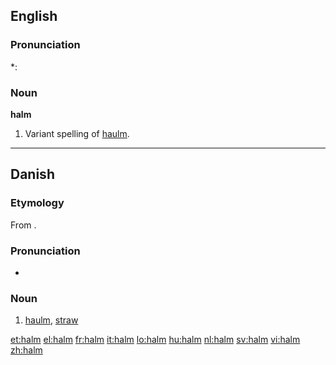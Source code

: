 ==English==

===Pronunciation===
*: {{rhymes|ɔːm}}

===Noun===
'''halm''' {{uncountable}}

# {{botany}} Variant spelling of [[haulm]].

----

==Danish==
{{wikipedia|lang=da}}

===Etymology===

From {{etyl|non|da}} {{term|halmr|lang=non}}.

===Pronunciation===
* {{IPA|/halm/|[halˀm]|lang=da}}

===Noun===
{{da-noun|en|-}}

# [[haulm]], [[straw]]

[[et:halm]]
[[el:halm]]
[[fr:halm]]
[[it:halm]]
[[lo:halm]]
[[hu:halm]]
[[nl:halm]]
[[sv:halm]]
[[vi:halm]]
[[zh:halm]]